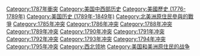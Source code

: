 [[Category:1787年衝突|Category:1787年衝突]]
[[Category:美国中西部历史|Category:美国中西部历史]]
[[Category:美國歷史_(1776-1789年)|Category:美國歷史 (1776-1789年)]]
[[Category:美国历史_(1789年-1849年)|Category:美国历史 (1789年-1849年)]]
[[Category:北美洲原住民參與的戰爭|Category:北美洲原住民參與的戰爭]]
[[Category:1785年冲突|Category:1785年冲突]]
[[Category:1786年冲突|Category:1786年冲突]]
[[Category:1788年冲突|Category:1788年冲突]]
[[Category:1789年冲突|Category:1789年冲突]]
[[Category:1790年冲突|Category:1790年冲突]]
[[Category:1791年冲突|Category:1791年冲突]]
[[Category:1792年冲突|Category:1792年冲突]]
[[Category:1793年冲突|Category:1793年冲突]]
[[Category:1794年冲突|Category:1794年冲突]]
[[Category:1795年冲突|Category:1795年冲突]]
[[Category:西北领地|Category:西北领地]]
[[Category:美国和美洲原住民的战争|Category:美国和美洲原住民的战争]]